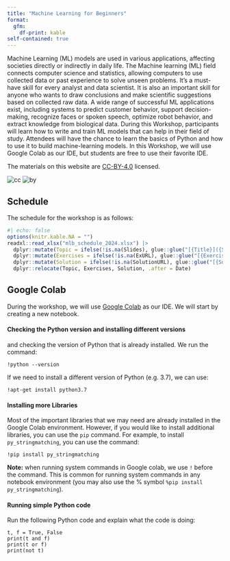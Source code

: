 ```yaml
---
title: "Machine Learning for Beginners"
format: 
  gfm:
    df-print: kable
self-contained: true
---
```


Machine Learning (ML) models are used in various applications, affecting societies directly or indirectly in daily life. The Machine learning (ML) field connects computer science and statistics, allowing computers to use collected data or past experience to solve unseen problems. It’s a must-have skill for every analyst and data scientist. It is also an important skill for anyone who wants to draw conclusions and make scientific suggestions based on collected raw data. A wide range of successful ML applications exist, including systems to predict customer behavior, support decision-making, recognize faces or spoken speech, optimize robot behavior, and extract knowledge from biological data. During this Workshop, participants will learn how to write and train ML models that can help in their field of study. Attendees will have the chance to learn the basics of Python and how to use it to build machine-learning models. In this Workshop, we will use Google Colab as our IDE, but students are free to use their favorite IDE.

The materials on this website are [CC-BY-4.0](https://creativecommons.org/licenses/by/4.0/) licensed.

![cc](https://mirrors.creativecommons.org/presskit/icons/cc.svg) 
![by](https://mirrors.creativecommons.org/presskit/icons/by.svg)


## Schedule

The schedule for the workshop is as follows:

```r
#| echo: false
options(knitr.kable.NA = "")
readxl::read_xlsx("mlb_schedule_2024.xlsx") |> 
  dplyr::mutate(Topic = ifelse(!is.na(Slides), glue::glue("[{Title}]({Slides})"), Title), .keep = "unused") |> 
  dplyr::mutate(Exercises = ifelse(!is.na(ExURL), glue::glue("[{Exercises}]({ExURL})"), Exercises), .keep = "unused") |> 
  dplyr::mutate(Solution = ifelse(!is.na(SolutionURL), glue::glue("[{Solution}]({SolutionURL})"), Solution), .keep = "unused") |> 
  dplyr::relocate(Topic, Exercises, Solution, .after = Date)
```

## Google Colab
During the workshop, we will use [Google Colab](https://colab.research.google.com/) as our IDE. We will start by creating a new notebook. 


#### Checking the Python version and installing different versions 

 and checking the version of Python that is already installed. We run the command:

```
!python --version
```

If we need to install a different version of Python (e.g. 3.7), we can use:

```
!apt-get install python3.7
```

#### Installing more Libraries

Most of the important libraries that we may need are already installed in the Google Colab environment. However, if you would like to install additional libraries, you can use the `pip` command. For example, to install `py_stringmatching`, you can use the command:

```
!pip install py_stringmatching
```


**Note:** when running system commands in Google colab, we use `!` before the command. This is common for running system commands in any notebook environment (you may also use the % symbol `%pip install py_stringmatching`).



#### Running simple Python code

Run the following Python code and explain what the code is doing:

```
t, f = True, False
print(t and f) 
print(t or f)  
print(not t)   
```



